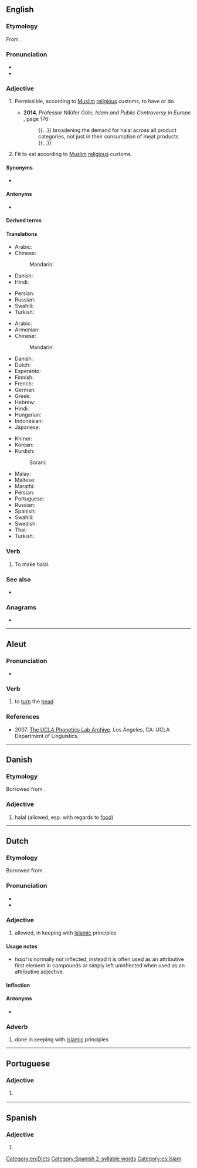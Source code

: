 {{also|halál}}
==English==
{{wikipedia}}

===Etymology===
From {{etyl|ar|en}} {{m|ar|حَلَال}}.

===Pronunciation===
* {{audio|En-us-halal.ogg|Audio (US)|lang=en}}
* {{rhymes|ɑːl|lang=en}}

===Adjective===
{{en-adj|-}}

# {{lb|en|Islam}} Permissible, according to [[Muslim]] [[religious]] customs, to have or do.
#* '''2014''', Professor Nilüfer Göle, ''Islam and Public Controversy in Europe'' {{ISBN|147241313X}}, page 176:
#*: {{...}} broadening the demand for halal across all product categories, not just in their consumption of meat products {{...}}
# {{lb|en|of food}} Fit to eat according to [[Muslim]] [[religious]] customs.

====Synonyms====
* {{l|en|nonharam}}

====Antonyms====
* {{l|en|haram}}

====Derived terms====
{{der2|en
|halalization
|halalize
|halalness
|nonhalal
|unhalal
|halal snack pack}}

====Translations====
{{trans-top|in general, according to Muslim customs, permissible to have or do}}
* Arabic: {{t+|ar|حَلَال}}
* Chinese:
*: Mandarin: {{t+|cmn|清真}}
* Danish: {{t|da|halal}}
* Hindi: {{t+|hi|हलाल}}
{{trans-mid}}
* Persian: {{t+|fa|حلال|tr=halâl}}
* Russian: {{t+|ru|халя́льный}}
* Swahili: {{t+|sw|halali}}
* Turkish: {{t+|tr|helal}}
{{trans-bottom}}

{{trans-top|fit to eat according to Muslim religious customs}}
* Arabic: {{t+|ar|حَلَال}}
* Armenian: {{t+|hy|հալալ}}
* Chinese:
*: Mandarin: {{t+|cmn|清真|tr=qīngzhēn|sc=Hani}}
* Danish: {{t|da|halal}}
* Dutch: {{t+|nl|halal}}
* Esperanto: {{t|eo|halala}}
* Finnish: {{t+|fi|halal}}
* French: {{t+|fr|halal}}
* German: {{t+|de|halal}}
* Greek: {{t-needed|el}}
* Hebrew: {{t|he|חלאל|sc=Hebr}}
* Hindi: {{t+|hi|हलाल}}
* Hungarian: {{t|hu|halal}}
* Indonesian: {{t+|id|halal}}
* Japanese: {{t|ja|ハラール|tr=harāru|sc=Jpan}}
{{trans-mid}}
* Khmer: {{t-needed|km}}
* Korean: {{t|ko|할랄|sc=Kore}}
* Kurdish:
*: Sorani: {{t+|ku|حه‌ڵاڵ}}
* Malay: {{t|ms|halal}}
* Maltese: {{t-needed|mt}}
* Marathi: {{t|mr|हलाल|tr=halāla|sc=Deva}}
* Persian: {{t+|fa|حلال|tr=halâl}}
* Portuguese: {{t|pt|halal}}
* Russian: {{t+|ru|халя́льный}}
* Spanish: {{t|es|halal}}
* Swahili: {{t+|sw|halali}}
* Swedish: {{t+|sv|halal}}
* Thai: {{t-needed|th}}
* Turkish: {{t+|tr|helal}}
{{trans-bottom}}

===Verb===
{{en-verb|pres_ptc2=halalling|past2=halalled}}

# {{lb|en|transitive}} To make halal.

===See also===
* {{l|en|kosher}}

===Anagrams===
* {{anagrams|en|a=aahll|Allah}}

[[Category:en:Diets]]

----

==Aleut==

===Pronunciation===
* {{a|Western}} {{IPA|/ˈhalal/|lang=ale}}

===Verb===
{{head|ale|verb}}

# {{lb|ale|Western}} to [[turn]] the [[head]]

===References===
* 2007. [http://archive.phonetics.ucla.edu/Language/ALE_WESTERN/ale_western_word-list_1996_01.html The UCLA Phonetics Lab Archive]. Los Angeles, CA: UCLA Department of Linguistics.

----

==Danish==

===Etymology===
Borrowed from {{bor|da|ar|حَلَال}}.

===Adjective===
{{da-adj|-|-}}

# {{lb|da|chiefly|predicative|Islam}} halal (allowed, esp. with regards to [[food]])

----

==Dutch==

===Etymology===
Borrowed from {{bor|nl|ar|حَلَال}}.

===Pronunciation===
* {{IPA|lang=nl|/ɦaːˈlɑl/}}
* {{audio|Nl-halal.ogg|Audio|lang=nl}}

===Adjective===
{{nl-adj|-|-}}

# {{lb|nl|Islam}} allowed, in keeping with [[Islamic]] principles

====Usage notes====
* ''halal'' is normally not inflected, instead it is often used as an attributive first element in compounds or simply left uninflected when used as an attributive adjective.

====Inflection====
{{nl-decl-adj|-|-|pred=halal|part=halals}}

====Antonyms====
* {{l|nl|haram}}

===Adverb===
{{nl-adv}}

# {{lb|nl|Islam}} done in keeping with [[Islamic]] principles

----

==Portuguese==

===Adjective===
{{pt-adj|pl=halal}}

# {{lb|pt|of food}} {{l|en|halal}} {{gloss|fit to eat according to Muslim religious customs}}

----

==Spanish==

===Adjective===
{{es-adj-inv}}

# {{l|en|halal}}

[[Category:Spanish 2-syllable words]]
[[Category:es:Islam]]